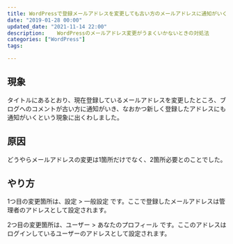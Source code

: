 ```yaml
---
title: WordPressで登録メールアドレスを変更しても古い方のメールアドレスに通知がいく
date: "2019-01-28 00:00"
updated_date: "2021-11-14 22:00"
description: 	WordPressのメールアドレス変更がうまくいかないときの対処法
categories: ["WordPress"]
tags: 

---
```

## 現象
タイトルにあるとおり、現在登録しているメールアドレスを変更したところ、ブログへのコメントが古い方に通知がいき、なおかつ新しく登録したアドレスにも通知がいくという現象に出くわしました。

## 原因
どうやらメールアドレスの変更は1箇所だけでなく、2箇所必要とのことでした。

## やり方
1つ目の変更箇所は、設定 > 一般設定 です。ここで登録したメールアドレスは管理者のアドレスとして設定されます。

2つ目の変更箇所は、ユーザー > あなたのプロフィール です。ここのアドレスはログインしているユーザーのアドレスとして設定されます。

